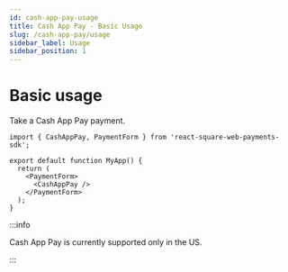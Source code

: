 ```yaml
---
id: cash-app-pay-usage
title: Cash App Pay - Basic Usage
slug: /cash-app-pay/usage
sidebar_label: Usage
sidebar_position: 1
---
```



# Basic usage

Take a Cash App Pay payment.

```tsx
import { CashAppPay, PaymentForm } from 'react-square-web-payments-sdk';

export default function MyApp() {
  return (
    <PaymentForm>
      <CashAppPay />
    </PaymentForm>
  );
}
```

:::info

Cash App Pay is currently supported only in the US.

:::

<PaymentForm>
  <CashAppPay />
</PaymentForm>
